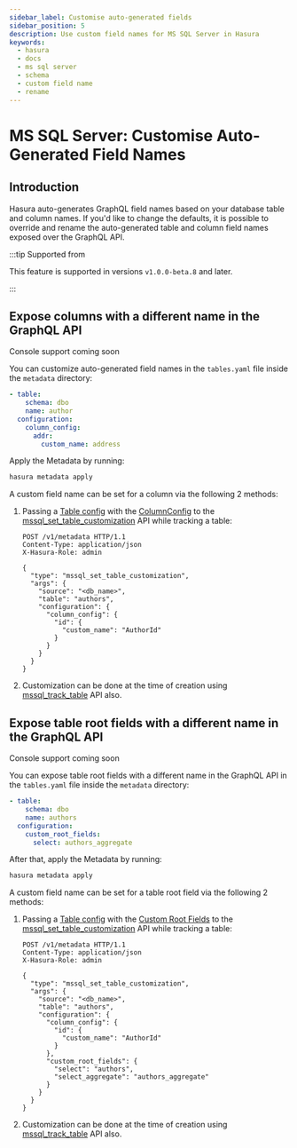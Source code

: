 ```yaml
---
sidebar_label: Customise auto-generated fields
sidebar_position: 5
description: Use custom field names for MS SQL Server in Hasura
keywords:
  - hasura
  - docs
  - ms sql server
  - schema
  - custom field name
  - rename
---
```



# MS SQL Server: Customise Auto-Generated Field Names

## Introduction

Hasura auto-generates GraphQL field names based on your database table and column names. If you'd like to change the
defaults, it is possible to override and rename the auto-generated table and column field names exposed over the GraphQL
API.

:::tip Supported from

This feature is supported in versions `v1.0.0-beta.8` and later.

:::

## Expose columns with a different name in the GraphQL API

<Tabs groupId="user-preference" className="api-tabs">
<TabItem value="console" label="Console">

Console support coming soon

<!--

Head to the ``Data -> [table-name] -> Modify``. On the relevant field, click ``Edit`` and change the GraphQL field name to a name of your choice.

     .. thumbnail:: /img/schema/custom-field-name-column.png
        :alt: Customise GraphQL field name

-->

</TabItem>
<TabItem value="cli" label="CLI">

You can customize auto-generated field names in the `tables.yaml` file inside the `metadata` directory:

```yaml {4-6}
- table:
    schema: dbo
    name: author
  configuration:
    column_config:
      addr:
        custom_name: address
```

Apply the Metadata by running:

```bash
hasura metadata apply
```

</TabItem>
<TabItem value="api" label="API">

A custom field name can be set for a column via the following 2 methods:

1.  Passing a [Table config](/api-reference/syntax-defs.mdx#table-config) with the
    [ColumnConfig](/api-reference/syntax-defs.mdx#columnconfig) to the
    [mssql_set_table_customization](/api-reference/metadata-api/table-view.mdx#mssql-set-table-customization) API while
    tracking a table:

    ```http
    POST /v1/metadata HTTP/1.1
    Content-Type: application/json
    X-Hasura-Role: admin

    {
      "type": "mssql_set_table_customization",
      "args": {
        "source": "<db_name>",
        "table": "authors",
        "configuration": {
          "column_config": {
            "id": {
              "custom_name": "AuthorId"
            }
          }
        }
      }
    }
    ```

2.  Customization can be done at the time of creation using
    [mssql_track_table](/api-reference/metadata-api/table-view.mdx#mssql-track-table) API also.

</TabItem>
</Tabs>

## Expose table root fields with a different name in the GraphQL API

<Tabs groupId="user-preference" className="api-tabs">
<TabItem value="console" label="Console">

Console support coming soon

<!--

Head to the ``Data -> [table-name] -> Modify``. Click the ``Edit`` button in the ``Custom GraphQL Root Fields`` section and define names over which you'd like to expose the table root fields.

     .. thumbnail:: /img/schema/custom-field-name-root-fields.png
        :alt: Customise GraphQL root field

-->

</TabItem>
<TabItem value="cli" label="CLI">

You can expose table root fields with a different name in the GraphQL API in the `tables.yaml` file inside the
`metadata` directory:

```yaml {4-6}
- table:
    schema: dbo
    name: authors
  configuration:
    custom_root_fields:
      select: authors_aggregate
```

After that, apply the Metadata by running:

```bash
hasura metadata apply
```

</TabItem>
<TabItem value="api" label="API">

A custom field name can be set for a table root field via the following 2 methods:

1.  Passing a [Table config](/api-reference/syntax-defs.mdx#table-config) with the
    [Custom Root Fields](/api-reference/syntax-defs.mdx#custom-root-fields) to the
    [mssql_set_table_customization](/api-reference/metadata-api/table-view.mdx#mssql-set-table-customization) API while
    tracking a table:

    ```http
    POST /v1/metadata HTTP/1.1
    Content-Type: application/json
    X-Hasura-Role: admin

    {
      "type": "mssql_set_table_customization",
      "args": {
        "source": "<db_name>",
        "table": "authors",
        "configuration": {
          "column_config": {
            "id": {
              "custom_name": "AuthorId"
            }
          },
          "custom_root_fields": {
            "select": "authors",
            "select_aggregate": "authors_aggregate"
          }
        }
      }
    }
    ```

2.  Customization can be done at the time of creation using
    [mssql_track_table](/api-reference/metadata-api/table-view.mdx#mssql-track-table) API also.

</TabItem>
</Tabs>
